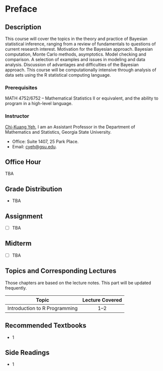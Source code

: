 # Preface {.unnumbered}

## Description

This course will cover the topics in the theory and practice of Bayesian statistical inference, ranging from a review of fundamentals to questions of current research interest. Motivation for the Bayesian approach. Bayesian computation, Monte Carlo methods, asymptotics. Model checking and comparison. A selection of examples and issues in modeling and data analysis. Discussion of advantages and difficulties of the Bayesian approach. This course will be computationally intensive through analysis of data sets using the R statistical computing language.

### Prerequisites

MATH 4752/6752 -- Mathematical Statistics II or equivalent, and the ability to program in a high-level language.

### Instructor

[Chi-Kuang Yeh](https://chikuang.github.io/), I am an Assistant Professor in the Department of Mathematics and Statistics, Georgia State University.

-   Office: Suite 1407, 25 Park Place.
-   Email: [cyeh\@gsu.edu](mailto:cyeh@gsu.edu).

## Office Hour

TBA

## Grade Distribution

-  TBA

## Assignment

-   [ ] TBA

## Midterm

-   [ ] TBA

## Topics and Corresponding Lectures

Those chapters are based on the lecture notes. This part will be updated frequently.

| Topic                                        | Lecture Covered |
|----------------------------------------------|:---------------:|
| Introduction to R Programming                |      1--2       |

## Recommended Textbooks

-   1

## Side Readings

-   1
